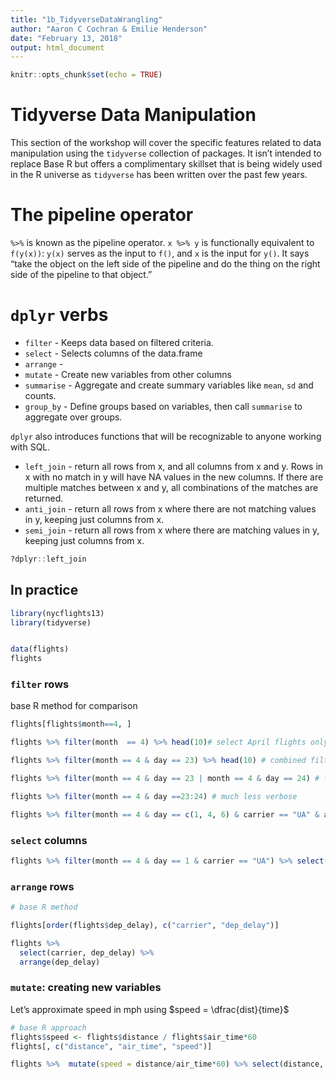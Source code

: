 ```yaml
---
title: "1b_TidyverseDataWrangling"
author: "Aaron C Cochran & Emilie Henderson"
date: "February 13, 2018"
output: html_document
---
```


```r
knitr::opts_chunk$set(echo = TRUE)
```

# Tidyverse Data Manipulation

This section of the workshop will cover the specific features related to data manipulation using the `tidyverse` collection of packages. It isn't intended to replace Base R but offers a complimentary skillset that is being widely used in the R universe as `tidyverse` has been written over the past few years. 

# The pipeline operator

` %>% ` is known as the pipeline operator. `x %>% y` is functionally equivalent to `f(y(x))`: `y(x)` serves as the input to `f()`, and `x` is the input for `y()`. It says "take the object on the left side of the pipeline and do the thing on the right side of the pipeline to that object."

# `dplyr` verbs

* `filter` - Keeps data based on filtered criteria.
* `select` - Selects columns of the data.frame
* `arrange` - 
* `mutate` - Create new variables from other columns
* `summarise` - Aggregate and create summary variables like `mean`, `sd` and counts. 
* `group_by` - Define groups based on variables, then call `summarise` to aggregate over groups. 

`dplyr` also introduces functions that will be recognizable to anyone working with SQL. 

* `left_join` - return all rows from x, and all columns from x and y. Rows in x with no match in y will have NA values in the new columns. If there are multiple matches between x and y, all combinations of the matches are returned.
* `anti_join` - return all rows from x where there are not matching values in y, keeping just columns from x.
* `semi_join` - return all rows from x where there are matching values in y, keeping just columns from x.

```r
?dplyr::left_join
```

## In practice

```r
library(nycflights13)
library(tidyverse)


data(flights)
flights


```

### `filter` rows

base R method for comparison

```r
flights[flights$month==4, ]
```




```r
flights %>% filter(month  == 4) %>% head(10)# select April flights only, return first 10
```

```r
flights %>% filter(month == 4 & day == 23) %>% head(10) # combined filter of month and day, return first 10
```

```r
flights %>% filter(month == 4 & day == 23 | month == 4 & day == 24) # filtering all flights on April 23 or 24th. 

flights %>% filter(month == 4 & day ==23:24) # much less verbose

flights %>% filter(month == 4 & day == c(1, 4, 6) & carrier == "UA" & arr_time <= 913) # use c() when you need to not use sequential numbers
```


### `select` columns

```r
flights %>% filter(month == 4 & day == 1 & carrier == "UA") %>% select(-year, -month, -day, -carrier) # use - for "not"
```

### `arrange` rows

```r
# base R method

flights[order(flights$dep_delay), c("carrier", "dep_delay")]
```

```r
flights %>%
  select(carrier, dep_delay) %>%
  arrange(dep_delay)
```

### `mutate`: creating new variables

Let's approximate speed in mph using $speed = \dfrac{dist}{time}$ 

```r
# base R approach
flights$speed <- flights$distance / flights$air_time*60
flights[, c("distance", "air_time", "speed")]
```


```r
flights %>%  mutate(speed = distance/air_time*60) %>% select(distance, air_time, speed)
```


